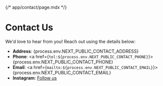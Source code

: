 {/* app/contact/page.mdx */}
# Contact Us

We'd love to hear from you! Reach out using the details below:

- **Address**: {process.env.NEXT_PUBLIC_CONTACT_ADDRESS}
- **Phone**: <a href={`tel:${process.env.NEXT_PUBLIC_CONTACT_PHONE}`}>{process.env.NEXT_PUBLIC_CONTACT_PHONE}</a>
- **Email**: <a href={`mailto:${process.env.NEXT_PUBLIC_CONTACT_EMAIL}`}>{process.env.NEXT_PUBLIC_CONTACT_EMAIL}</a>
- **Instagram**: <a href={process.env.NEXT_PUBLIC_CONTACT_INSTAGRAM} target="_blank" rel="noopener noreferrer">Follow us</a>

<style jsx>{`
  div {
    max-width: 600px;
    margin: 0 auto;
    padding: 20px;
    font-family: Arial, sans-serif;
  }
  h1 {
    text-align: center;
  }
  ul {
    list-style: none;
    padding: 0;
  }
  li {
    margin: 10px 0;
  }
`}</style>
